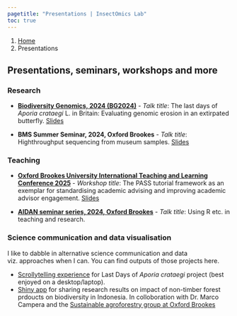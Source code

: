 ```yaml
---
pagetitle: "Presentations | InsectOmics Lab"
toc: true
---
```


```{=html}
<nav aria-label="breadcrumb">
  <ol class="breadcrumb">
    <li class="breadcrumb-item"><a href="index.html">Home</a></li>
    <li class="breadcrumb-item active" aria-current="page">Presentations</li>
  </ol>
</nav>
```


## Presentations, seminars, workshops and more

### Research

-   [**Biodiversity Genomics, 2024 (BG2024)**](https://www.biodiversitygenomicsconference.org/) - *Talk title*: The last days of *Aporia crataegi* L. in Britain: Evaluating genomic erosion in an extirpated butterfly. [Slides](https://saadarif.github.io/BG2024/)

-   **BMS Summer Seminar, 2024, Oxford Brookes** - *Talk title*: Highthroughput sequencing from museum samples. [Slides](saadarif.github.io/BMSSeminar2024/)


### Teaching

-   [**Oxford Brookes University International Teaching and Learning Conference 2025**](https://www.brookes.ac.uk/staff/working-at-brookes/learning-and-career-development/academic-enhancement-and-development/conferences/bitlc/programme) - *Workshop title*: The PASS tutorial framework as an
exemplar for standardising academic advising and improving academic advisor engagement. [Slides](https://docs.google.com/presentation/d/1pGOPFJbvJsTDMbXLo19OxInlQd3mnB6tdtwSyYjuhaE/edit?usp=sharing)


-   [**AIDAN seminar series, 2024, Oxford Brookes**](https://www.brookes.ac.uk/research/networks/artificial-intelligence-and-data) - *Talk title*: Using R etc. in teaching and research. 


### Science communication and data visualisation

I like to dabble in alternative science communication and data viz. approaches when I can. You can find outputs of those projects here.

-   [Scrollytelling experience](https://saadarif.github.io/BVW-LastDays/) for Last Days of *Aporia crataegi* project (best enjoyed on a desktop/laptop).
-   [Shiny app](https://8ltxdw-saad-arif.shinyapps.io/NonTimberForestProducts/) for sharing research results on impact of non-timber forest prdoucts on biodiversity in Indonesia. In colloboration with Dr. Marco Campera and the [Sustainable agroforestry group at Oxford Brookes](https://www.brookes.ac.uk/research/units/hls/groups/sustainable-agroforestry)


